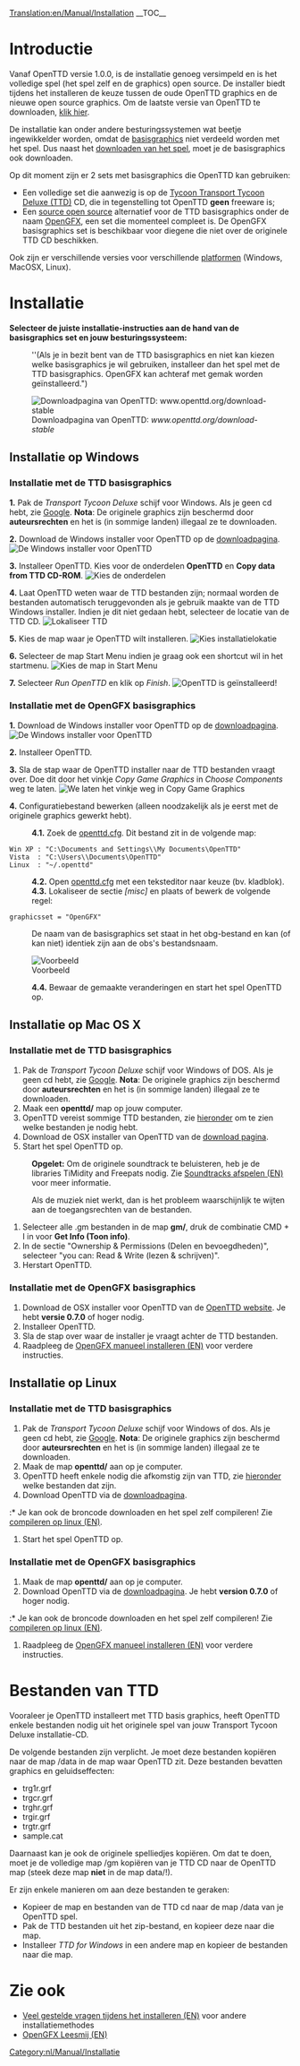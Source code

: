 [[Translation:en/Manual/Installation]]
{{nl/Vertaling|en/Manual/Installation|95}}
{{nl/Manual/Inhoudsopgave}}
__TOC__
=Introductie=
Vanaf OpenTTD versie 1.0.0, is de installatie genoeg versimpeld en is het volledige spel (het spel zelf en de graphics) open source. De installer biedt tijdens het installeren de keuze tussen de oude OpenTTD graphics en de nieuwe open source graphics. Om de laatste versie van OpenTTD te downloaden, [http://www.openttd.org/download-stable klik hier].

De installatie kan onder andere besturingssystemen wat beetje ingewikkelder worden, omdat de [[en/Archive/Community/Base graphics|basisgraphics]] niet verdeeld worden met het spel. Dus naast het [http://www.openttd.org/ downloaden van het spel], moet je de basisgraphics ook downloaden.

Op dit moment zijn er 2 sets met basisgraphics die OpenTTD kan gebruiken:
* Een volledige set die aanwezig is op de [https://www.wikipedia.org/wiki/Transport Tycoon Transport Tycoon Deluxe (TTD)] CD, die in tegenstelling tot OpenTTD '''geen''' freeware is;
* Een [https://www.wikipedia.org/wiki/Open source open source] alternatief voor de TTD basisgraphics onder de naam [[nl/OpenGFX|OpenGFX]], een set die momenteel compleet is. De OpenGFX basisgraphics set is beschikbaar voor diegene die niet over de originele TTD CD beschikken.

Ook zijn er verschillende versies voor verschillende [[nl/Platformen|platformen]] (Windows, MacOSX, Linux).

= Installatie =
'''Selecteer de juiste installatie-instructies aan de hand van de basisgraphics set en jouw besturingssysteem:'''
:<p style="font-size:90%">''(Als je in bezit bent van de TTD basisgraphics en niet kan kiezen welke basisgraphics je wil gebruiken, installeer dan het spel met de TTD basisgraphics. OpenGFX kan achteraf met gemak worden geïnstalleerd.")</p>

[[File:en/Manual/Installation 1a.png|frame|center|Downloadpagina van OpenTTD: ''www.openttd.org/download-stable'']]

== Installatie op Windows ==
===Installatie met de TTD basisgraphics===
'''1.''' Pak de ''Transport Tycoon Deluxe'' schijf voor Windows. Als je geen cd hebt, zie [http://www.google.nl/search?q=transport+tycoon+deluxe Google]. '''Nota''': De originele graphics zijn beschermd door '''auteursrechten''' en het is (in sommige landen) illegaal ze te downloaden.

'''2.''' Download de Windows installer voor OpenTTD op de [http://www.openttd.org/download-stable downloadpagina].
[[File:en/Manual/Installation 1b.png|frame|center|De Windows installer voor OpenTTD]]

'''3.''' Installeer OpenTTD. Kies voor de onderdelen '''OpenTTD''' en '''Copy data from TTD CD-ROM'''.
[[File:en/Manual/Installation 2.png|frame|center|Kies de onderdelen]]

'''4.''' Laat OpenTTD weten waar de TTD bestanden zijn; normaal worden de bestanden automatisch teruggevonden als je gebruik maakte van de TTD Windows installer. Indien je dit niet gedaan hebt, selecteer de locatie van de TTD CD.
[[File:en/Manual/Installation 3.png|frame|center|Lokaliseer TTD]]

'''5.''' Kies de map waar je OpenTTD wilt installeren.
[[File:en/Manual/Installation 4.png|frame|center|Kies installatielokatie]]

'''6.''' Selecteer de map Start Menu indien je graag ook een shortcut wil in het startmenu.
[[File:en/Manual/Installation 5.png|frame|center|Kies de map in Start Menu]]

'''7.''' Selecteer ''Run OpenTTD'' en klik op ''Finish''.
[[File:en/Manual/Installation 6.png|frame|center|OpenTTD is geïnstalleerd!]]

===Installatie met de OpenGFX basisgraphics===
'''1.''' Download de Windows installer voor OpenTTD op de [http://www.openttd.org/download-stable downloadpagina].
[[File:en/Manual/Installation 1b.png|frame|center|De Windows installer voor OpenTTD]]

'''2.''' Installeer OpenTTD.

'''3.''' Sla de stap waar de OpenTTD installer naar de TTD bestanden vraagt over. Doe dit door het vinkje ''Copy Game Graphics'' in ''Choose Components'' weg te laten.
[[File:en/Manual/Installation 2 gfx.png|frame|center|We laten het vinkje weg in ''Copy Game Graphics'']]

'''4.''' Configuratiebestand bewerken (alleen noodzakelijk als je eerst met de originele graphics gewerkt hebt).
:'''4.1.''' Zoek de [[nl/Openttd.cfg|openttd.cfg]]. Dit bestand zit in de volgende map:
 Win XP : "C:\Documents and Settings\<gebruikersnaam>\My Documents\OpenTTD"
 Vista  : "C:\Users\<gebruikersnaam>\Documents\OpenTTD"
 Linux  : "~/.openttd"
:'''4.2.''' Open [[nl/Openttd.cfg|openttd.cfg]] met een teksteditor naar keuze (bv. kladblok).
:'''4.3.''' Lokaliseer de sectie ''[misc]'' en plaats of bewerk de volgende regel:
 graphicsset = "OpenGFX"
: De naam van de basisgraphics set staat in het obg-bestand en kan (of kan niet) identiek zijn aan de obs's bestandsnaam.
[[File:en/Manual/Installation 9 grx manual configuration cfg.png|frame|center|Voorbeeld]]
:'''4.4.''' Bewaar de gemaakte veranderingen en start het spel OpenTTD op.

== Installatie op Mac OS X ==
{{nl/Waarschuwing| Op 25-September-2010, '''laatste gecompileerde versie beschikbaar voor Mac OSX is [http://www.openttd.org/download-stable/0.7.5 0.7.5]''' omdat Mac OSX niet langer officieel ondersteund word sinds 1.0.0; zie: [http://www.openttd.org/en/news/103 Niet langer ondersteund (EN)].
}}
===Installatie met de TTD basisgraphics===
#Pak de ''Transport Tycoon Deluxe'' schijf voor Windows of DOS. Als je geen cd hebt, zie [http://www.google.nl/search?q=transport+tycoon+deluxe Google]. '''Nota''': De originele graphics zijn beschermd door '''auteursrechten''' en het is (in sommige landen) illegaal ze te downloaden.
#Maak een '''openttd/''' map op jouw computer.
#OpenTTD vereist sommige TTD bestanden, zie [[#bestanden-van-ttd|hieronder]] om te zien welke bestanden je nodig hebt.
#Download de OSX installer van OpenTTD van de [http://www.openttd.org/download-stable download pagina].
#Start het spel OpenTTD op.


:'''Opgelet:''' Om de originele soundtrack te beluisteren, heb je de libraries TiMidity and Freepats nodig. Zie [[en/Archive/Compilation and Ports/Compiling on GNU∕Linux and 🟉BSD#playing-the-soundtrack|Soundtracks afspelen (EN)]] voor meer informatie.


:Als de muziek niet werkt, dan is het probleem waarschijnlijk te wijten aan de toegangsrechten van de bestanden.
#Selecteer alle .gm bestanden in de map '''gm/''', druk de combinatie CMD + I in voor '''Get Info (Toon info)'''.
#In de sectie "Ownership & Permissions (Delen en bevoegdheden)", selecteer "you can: Read & Write (lezen & schrijven)".
#Herstart OpenTTD.

===Installatie met de OpenGFX basisgraphics===
# Download de OSX installer voor OpenTTD van de [http://www.openttd.org/ OpenTTD website]. Je hebt '''versie 0.7.0''' of hoger nodig.
# Installeer OpenTTD.
# Sla de stap over waar de installer je vraagt achter de TTD bestanden.
# Raadpleeg de [[en/Archive/Community/OpenGFX Readme#manually-installing-opengfx|OpenGFX manueel installeren (EN)]] voor verdere instructies.

== Installatie op Linux ==
{{en/Outdated|Deze pagina bevat nog niet de automatische installatie van OpenTTD 1.0.0 en is een beetje ruw, zie [http://vcs.openttd.org/svn/browser/trunk/readme.txt installatie leesmij (EN)] voor referentie.<br>Merk ook op dat een bijne identieke pagina hier kan gevonden worden: [[en/Archive/Manual/Installation FAQ|Veel voorkomende vragen tijdens het installeren (EN)]]}}

===Installatie met de TTD basisgraphics===
# Pak de ''Transport Tycoon Deluxe'' schijf voor Windows of dos. Als je geen cd hebt, zie [http://www.google.nl/search?q=transport+tycoon+deluxe Google]. '''Nota''': De originele graphics zijn beschermd door '''auteursrechten''' en het is (in sommige landen) illegaal ze te downloaden.
#Maak de map '''openttd/''' aan op je computer.
#OpenTTD heeft enkele nodig die afkomstig zijn van TTD, zie [[#bestanden-van-ttd|hieronder]] welke bestanden dat zijn.
#Download OpenTTD via de [http://www.openttd.org/download-stable downloadpagina].
:* Je kan ook de broncode downloaden en het spel zelf compileren! Zie [[en/Archive/Compilation and Ports/Compiling on GNU∕Linux and 🟉BSD|compileren op linux (EN)]].
#Start het spel OpenTTD op.


===Installatie met de OpenGFX basisgraphics===
#Maak de map '''openttd/''' aan op je computer.
#Download OpenTTD via de [http://www.openttd.org/download-stable downloadpagina]. Je hebt '''version 0.7.0''' of hoger nodig.
:* Je kan ook de broncode downloaden en het spel zelf compileren! Zie [[en/Archive/Compilation and Ports/Compiling on GNU∕Linux and 🟉BSD|compileren op linux (EN)]].
# Raadpleeg de [[en/Archive/Community/OpenGFX Readme#manually-installing-opengfx|OpenGFX manueel installeren (EN)]] voor verdere instructies.

= Bestanden van TTD =
Vooraleer je OpenTTD installeert met TTD basis graphics, heeft OpenTTD enkele bestanden nodig uit het originele spel van jouw Transport Tycoon Deluxe installatie-CD.

De volgende bestanden zijn verplicht. Je moet deze bestanden kopiëren naar de map /data in de map waar OpenTTD zit. Deze bestanden bevatten graphics en geluidseffecten:
* trg1r.grf
* trgcr.grf
* trghr.grf
* trgir.grf
* trgtr.grf
* sample.cat


Daarnaast kan je ook de originele spelliedjes kopiëren. Om dat te doen, moet je de volledige map /gm kopiëren van je TTD CD naar de OpenTTD map (steek deze map '''niet''' in de map data/!).


Er zijn enkele manieren om aan deze bestanden te geraken:
* Kopieer de map en bestanden van de TTD cd naar de map /data van je OpenTTD spel.
* Pak de TTD bestanden uit het zip-bestand, en kopieer deze naar die map.
* Installeer ''TTD for Windows'' in een andere map en kopieer de bestanden naar die map.

=Zie ook=
* [[en/Archive/Manual/Installation FAQ|Veel gestelde vragen tijdens het installeren (EN)]] voor andere installatiemethodes
* [[en/Archive/Community/OpenGFX Readme|OpenGFX Leesmij (EN)]]

[[Category:nl/Manual/Installatie]]